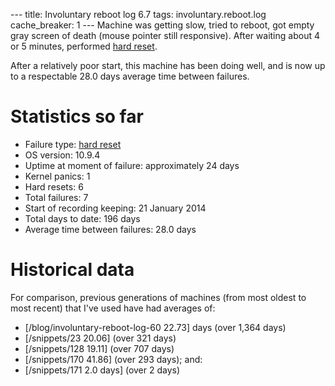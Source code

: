 ---
title: Involuntary reboot log 6.7
tags: involuntary.reboot.log
cache_breaker: 1
---
Machine was getting slow, tried to reboot, got empty gray screen of death (mouse pointer still responsive). After waiting about 4 or 5 minutes, performed [[hard reset]].

After a relatively poor start, this machine has been doing well, and is now up to a respectable 28.0 days average time between failures.

= Statistics so far =

* Failure type: [[hard reset]]
* OS version: 10.9.4
* Uptime at moment of failure: approximately 24 days
* Kernel panics: 1
* Hard resets: 6
* Total failures: 7
* Start of recording keeping: 21 January 2014
* Total days to date: 196 days
* Average time between failures: 28.0 days

= Historical data =

For comparison, previous generations of machines (from most oldest to most recent) that I've used have had averages of:

* [/blog/involuntary-reboot-log-60 22.73] days (over 1,364 days)
* [/snippets/23 20.06] (over 321 days)
* [/snippets/128 19.11] (over 707 days)
* [/snippets/170 41.86] (over 293 days); and:
* [/snippets/171 2.0 days] (over 2 days)

